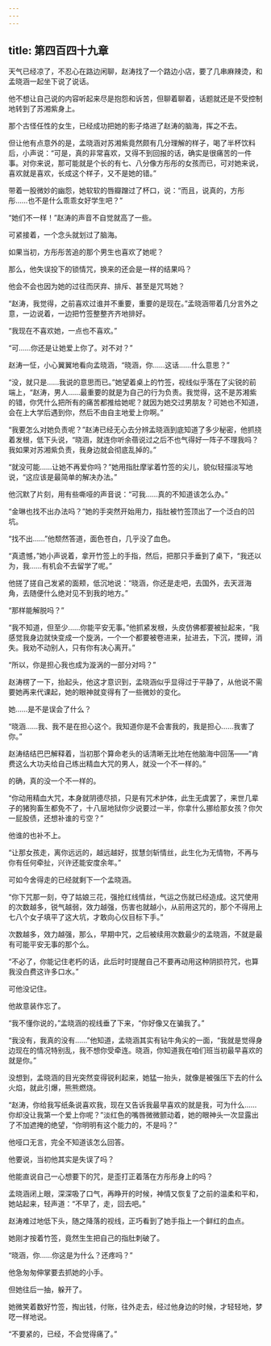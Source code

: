 ```yaml
---
---
---
```

title: 第四百四十九章
---




天气已经凉了，不忍心在路边闲聊，赵涛找了一个路边小店，要了几串麻辣烫，和孟晓涵一起坐下说了说话。

他不想让自己说的内容听起来尽是抱怨和诉苦，但聊着聊着，话题就还是不受控制地转到了苏湘紫身上。

那个古怪任性的女生，已经成功把她的影子烙进了赵涛的脑海，挥之不去。

但让他有点意外的是，孟晓涵对苏湘紫竟然颇有几分理解的样子，喝了半杯饮料后，小声说：“可是，真的非常喜欢，又得不到回报的话，确实是很痛苦的一件事。对你来说，那可能就是个长的有七、八分像方彤彤的女孩而已，可对她来说，喜欢就是喜欢，长成这个样子，又不是她的错。”

带着一股微妙的幽怨，她软软的唇瓣蹭过了杯口，说：“而且，说真的，方彤彤……也不是什么乖乖女好学生吧？”

“她们不一样！”赵涛的声音不自觉就高了一些。

可紧接着，一个念头就划过了脑海。

如果当初，方彤彤苦追的那个男生也喜欢了她呢？

那么，他失误投下的锁情咒，换来的还会是一样的结果吗？

他会不会也因为她的过往而厌弃、排斥、甚至是咒骂她？

“赵涛，我觉得，之前喜欢过谁并不重要，重要的是现在。”孟晓涵带着几分言外之意，一边说着，一边把竹签整整齐齐地排好。

“我现在不喜欢她，一点也不喜欢。”

“可……你还是让她爱上你了。对不对？”

赵涛一怔，小心翼翼地看向孟晓涵，“晓涵，你……这话……什么意思？”

“没，就只是……我说的意思而已。”她望着桌上的竹签，视线似乎落在了尖锐的前端上，“赵涛，男人……最重要的就是为自己的行为负责。我觉得，这不是苏湘紫的错，你凭什么把所有的痛苦都推给她呢？就因为她交过男朋友？可她也不知道，会在上大学后遇到你，然后不由自主地爱上你啊。”

“我要怎么对她负责呢？”赵涛已经无心去分辨孟晓涵到底知道了多少秘密，他抓挠着发根，低下头说，“晓涵，就连你听余蓓说过之后不也气得好一阵子不理我吗？我如果对苏湘紫负责，我身边就会彻底乱掉的。”

“就没可能……让她不再爱你吗？”她用指肚摩挲着竹签的尖儿，貌似轻描淡写地说，“这应该是最简单的解决办法。”

他沉默了片刻，用有些嘶哑的声音说：“可我……真的不知道该怎么办。”

“金琳也找不出办法吗？”她的手突然开始用力，指肚被竹签顶出了一个泛白的凹坑。

“找不出……”他颓然答道，面色苍白，几乎没了血色。

“真遗憾，”她小声说着，拿开竹签上的手指，然后，把那只手垂到了桌下，“我还以为，我……有机会不去留学了呢。”

他搓了搓自己发紧的面颊，低沉地说：“晓涵，你还是走吧，去国外，去天涯海角，去随便什么绝对见不到我的地方。”

“那样能解脱吗？”

“我不知道，但至少……你能平安无事。”他抓紧发根，头皮仿佛都要被扯起来，“我感觉我身边就快变成一个旋涡，一个一个都要被卷进来，扯进去，下沉，搅碎，消失。我劝不动别人，只有你有决心离开。”

“所以，你是担心我也成为漩涡的一部分对吗？”

赵涛楞了一下，抬起头，他这才意识到，孟晓涵似乎显得过于平静了，从他说不需要她再来代课起，她的眼神就变得有了一些微妙的变化。

她……是不是误会了什么？

“晓涵……我、我不是在担心这个。我知道你是不会害我的，我是担心……我害了你。”

赵涛结结巴巴解释着，当初那个算命老头的话清晰无比地在他脑海中回荡——“肯费这么大功夫给自己练出精血大咒的男人，就没一个不一样的。”

的确，真的没一个不一样的。

“你动用精血大咒，本身就阴德尽损，只是有咒术护体，此生无虞罢了，来世几辈子的猪狗畜生都免不了，十八层地狱你少说要过一半，你拿什么挪给那女孩？你欠一屁股债，还想补谁的亏空？”

他谁的也补不上。

“让那女孩走，离你远远的，越远越好，拔慧剑斩情丝，此生化为无情物，不再与你有任何牵扯，兴许还能安度余年。”

可如今舍得走的已经就剩下一个孟晓涵。

“你下咒那一刻，夺了姑娘三花，强抢红线情丝，气运之伤就已经造成。这咒使用的次数越多，锐气越弱，效力越强，伤害也就越小，从前用这咒的，那个不得用上七八个女子填平了这大坑，才敢向心仪目标下手。”

次数越多，效力越强，那么，早期中咒，之后被续用次数最少的孟晓涵，不就是最有可能平安无事的那个么。

“不必了，你能记住老朽的话，此后时时提醒自己不要再动用这种阴损符咒，也算我没白费这许多口水。”

可他没记住。

他故意装作忘了。

“我不懂你说的，”孟晓涵的视线垂了下来，“你好像又在骗我了。”

“我没有，我真的没有……”他知道，孟晓涵其实有钻牛角尖的一面，“我就是觉得身边现在的情况特别乱，我不想你受牵连。晓涵，你知道我在咱们班当初最早喜欢的就是你。”

没想到，孟晓涵的目光突然变得锐利起来，她猛一抬头，就像是被强压下去的什么火焰，就此引爆，熊熊燃烧。

“赵涛，你给我写纸条说喜欢我，现在又告诉我最早喜欢的就是我，可为什么……你却没让我第一个爱上你呢？”淡红色的嘴唇微微颤动着，她的眼神头一次显露出了不加遮掩的绝望，“你明明有这个能力的，不是吗？”

他哑口无言，完全不知道该怎么回答。

他要说，当初他其实是失误了吗？

他能直说自己一心想要下的咒，是歪打正着落在方彤彤身上的吗？

孟晓涵闭上眼，深深吸了口气，再睁开的时候，神情又恢复了之前的温柔和平和，她站起来，轻声道：“不早了，走，回去吧。”

赵涛难过地低下头，随之降落的视线，正巧看到了她手指上一个鲜红的血点。

她刚才按着竹签，竟然生生把自己的指肚刺破了。

“晓涵，你……你这是为什么？还疼吗？”

他急匆匆伸掌要去抓她的小手。

但她往后一抽，躲开了。

她微笑着数好竹签，掏出钱，付账，往外走去，经过他身边的时候，才轻轻地，梦呓一样地说。

“不要紧的，已经，不会觉得痛了。”